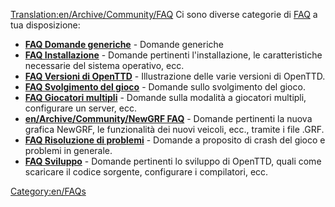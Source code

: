 [[Translation:en/Archive/Community/FAQ]]
{{it/Manual/Indice dei contenuti}}
Ci sono diverse categorie di [http://www.wikipedia.org/wiki/FAQ FAQ] a tua disposizione:

*'''[[en/Manual/FAQ general questions|FAQ Domande generiche]]''' - Domande generiche
*'''[[en/Archive/Manual/Installation FAQ|FAQ Installazione]]''' - Domande pertinenti l'installazione, le caratteristiche necessarie del sistema operativo, ecc.
*'''[[en/Archive/Community/FAQ OpenTTD versions|FAQ Versioni di OpenTTD]]''' - Illustrazione delle varie versioni di OpenTTD.
*'''[[en/Manual/FAQ gameplay|FAQ Svolgimento del gioco]]''' - Domande sullo svolgimento del gioco.
*'''[[en/Manual/FAQ multiplayer|FAQ Giocatori multipli]]''' - Domande sulla modalità a giocatori multipli, configurare un server, ecc.
*'''[[en/Archive/Community/NewGRF FAQ]]''' - Domande pertinenti la nuova grafica NewGRF, le funzionalità dei nuovi veicoli, ecc., tramite i file .GRF.
*'''[[en/Archive/Community/FAQ troubleshooting|FAQ Risoluzione di problemi]]''' - Domande a proposito di crash del gioco e problemi in generale.
*'''[[en/Development/FAQ development|FAQ Sviluppo]]''' - Domande pertinenti lo sviluppo di OpenTTD, quali come scaricare il codice sorgente, configurare i compilatori, ecc.

[[Category:en/FAQs]]